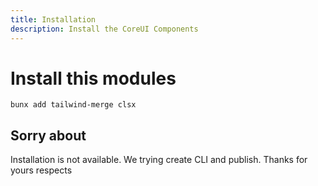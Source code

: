 ```yaml
---
title: Installation
description: Install the CoreUI Components
---
```


# Install this modules
```shell
bunx add tailwind-merge clsx
```
## Sorry about 
Installation is not available. We trying create CLI and publish. Thanks for yours respects